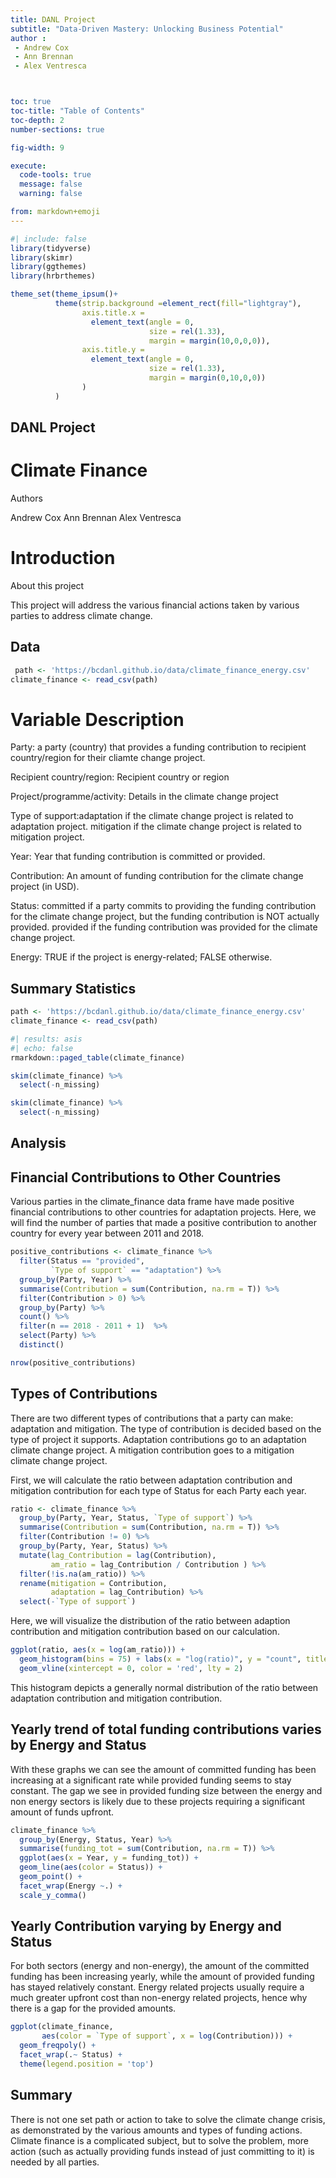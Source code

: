 ```yaml
---
title: DANL Project
subtitle: "Data-Driven Mastery: Unlocking Business Potential"
author : 
 - Andrew Cox
 - Ann Brennan 
 - Alex Ventresca



toc: true
toc-title: "Table of Contents"
toc-depth: 2
number-sections: true

fig-width: 9

execute:
  code-tools: true
  message: false
  warning: false

from: markdown+emoji
---
```

```r
#| include: false
library(tidyverse)
library(skimr)
library(ggthemes)
library(hrbrthemes)

theme_set(theme_ipsum()+
          theme(strip.background =element_rect(fill="lightgray"),
                axis.title.x = 
                  element_text(angle = 0,
                               size = rel(1.33),
                               margin = margin(10,0,0,0)),
                axis.title.y = 
                  element_text(angle = 0,
                               size = rel(1.33),
                               margin = margin(0,10,0,0))
                )
          )
```
## DANL Project
# Climate Finance 

Authors 

Andrew Cox
Ann Brennan
Alex Ventresca


# Introduction

About this project

This project will address the various financial actions taken by various parties to address climate change.

## Data

```r
 path <- 'https://bcdanl.github.io/data/climate_finance_energy.csv'
climate_finance <- read_csv(path)
```


# Variable Description 

Party: a party (country) that provides a funding contribution to recipient country/region for their cliamte change project.

Recipient country/region: Recipient country or region

Project/programme/activity: Details in the climate change project

Type of support:adaptation if the climate change project is related to adaptation project. mitigation if the climate change project is related to mitigation project.

Year: Year that funding contribution is committed or provided.

Contribution: An amount of funding contribution for the climate change project (in USD).

Status: committed if a party commits to providing the funding contribution for the climate change project, but the funding contribution is NOT actually provided. provided if the funding contribution was provided for the climate change project.

Energy: TRUE if the project is energy-related; FALSE otherwise.


## Summary Statistics

```r
path <- 'https://bcdanl.github.io/data/climate_finance_energy.csv'
climate_finance <- read_csv(path)
```

```r
#| results: asis
#| echo: false
rmarkdown::paged_table(climate_finance) 
```


```r
skim(climate_finance) %>% 
  select(-n_missing)
```


```r
skim(climate_finance) %>% 
  select(-n_missing)
```


## Analysis

## Financial Contributions to Other Countries

Various parties in the climate_finance data frame have made positive financial contributions to other countries for adaptation projects. Here, we will find the number of parties that made a positive contribution to another country for every year between 2011 and 2018.

```r
positive_contributions <- climate_finance %>% 
  filter(Status == "provided",                       
         `Type of support` == "adaptation") %>%      
  group_by(Party, Year) %>%                          
  summarise(Contribution = sum(Contribution, na.rm = T)) %>%  
  filter(Contribution > 0) %>%                       
  group_by(Party) %>%                                
  count() %>%                                        
  filter(n == 2018 - 2011 + 1)  %>%                  
  select(Party) %>% 
  distinct()    
```

```r
nrow(positive_contributions)
```

## Types of Contributions 
There are two different types of contributions that a party can make: adaptation and mitigation. The type of contribution is decided based on the type of project it supports. Adaptation contributions go to an adaptation climate change project. A mitigation contribution goes to a mitigation climate change project.

First, we will calculate the ratio between adaptation contribution and mitigation contribution for each type of Status for each Party each year.


```r
ratio <- climate_finance %>% 
  group_by(Party, Year, Status, `Type of support`) %>% 
  summarise(Contribution = sum(Contribution, na.rm = T)) %>% 
  filter(Contribution != 0) %>% 
  group_by(Party, Year, Status) %>% 
  mutate(lag_Contribution = lag(Contribution), 
         am_ratio = lag_Contribution / Contribution ) %>% 
  filter(!is.na(am_ratio)) %>% 
  rename(mitigation = Contribution, 
         adaptation = lag_Contribution) %>% 
  select(-`Type of support`) 
```

Here, we will visualize the distribution of the ratio between adaption contribution and mitigation contribution based on our calculation.


```r
ggplot(ratio, aes(x = log(am_ratio))) +
  geom_histogram(bins = 75) + labs(x = "log(ratio)", y = "count", title = "Distribution of the Ratio of Contributions") +
  geom_vline(xintercept = 0, color = 'red', lty = 2)
```

This histogram depicts a generally normal distribution of the ratio between adaptation contribution and mitigation contribution.

## Yearly trend of total funding contributions varies by Energy and Status 

With these graphs we can see the amount of committed funding has been increasing at a significant rate while provided funding seems to stay constant. The gap we see in provided funding size between the energy and non energy sectors is likely due to these projects requiring a significant amount of funds upfront.


```r
climate_finance %>% 
  group_by(Energy, Status, Year) %>% 
  summarise(funding_tot = sum(Contribution, na.rm = T)) %>% 
  ggplot(aes(x = Year, y = funding_tot)) +
  geom_line(aes(color = Status)) +
  geom_point() +
  facet_wrap(Energy ~.) +
  scale_y_comma()
```


## Yearly Contribution varying by Energy and Status

For both sectors (energy and non-energy), the amount of the committed funding has been increasing yearly, while the amount of provided funding has stayed relatively constant. Energy related projects usually require a much greater upfront cost than non-energy related projects, hence why there is a gap for the provided amounts.

```r
ggplot(climate_finance,
       aes(color = `Type of support`, x = log(Contribution))) +
  geom_freqpoly() +
  facet_wrap(.~ Status) +
  theme(legend.position = 'top')
```


## Summary

There is not one set path or action to take to solve the climate change crisis, as demonstrated by the various amounts and types of funding actions. Climate finance is a complicated subject, but to solve the problem, more action (such as actually providing funds instead of just committing to it) is needed by all parties.
